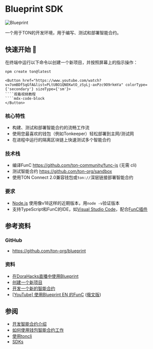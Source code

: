 
# Blueprint SDK

![Blueprint](\img\blueprint\logo.svg)

一个用于TON的开发环境，用于编写、测试和部署智能合约。

## 快速开始 🚀

在终端中运行以下命令以创建一个新项目，并按照屏幕上的指示操作：

```bash
npm create ton@latest
```

````mdx-code-block 
<Button href="https://www.youtube.com/watch?v=7omBDfSqGfA&list=PLtUBO1QNEKwtO_zSyLj-axPzc9O9rkmYa" colorType={'secondary'} sizeType={'sm'}>
````观看视频教程
````mdx-code-block 
</Button>
````

### 核心特性

- 构建、测试和部署智能合约的流畅工作流
- 使用您最喜欢的钱包（例如Tonkeeper）轻松部署到主网/测试网
- 在进程中运行的隔离区块链上快速测试多个智能合约

### 技术栈
- 编译FunC https://github.com/ton-community/func-js (无需 cli)
- 测试智能合约 https://github.com/ton-org/sandbox
- 使用TON Connect 2.0兼容钱包或`ton://`深层链接部署智能合约

### 要求

- [Node.js](https://nodejs.org/) 使用像v18这样的近期版本，用`node -v`验证版本
- 支持TypeScript和FunC的IDE，如[Visual Studio Code](https://code.visualstudio.com/)，配合[FunC插件](https://marketplace.visualstudio.com/items?itemName=tonwhales.func-vscode)

## 参考资料

### GitHub

- https://github.com/ton-org/blueprint

### 资料

- [在DoraHacks直播中使用Blueprint](https://www.youtube.com/watch?v=5ROXVM-Fojo)
- [创建一个新项目](https://github.com/ton-org/blueprint#create-a-new-project)
- [开发一个新的智能合约](https://github.com/ton-org/blueprint#develop-a-new-contract)
- [[YouTube] 使用Blueprint EN 的FunC](https://www.youtube.com/watch?v=7omBDfSqGfA&list=PLtUBO1QNEKwtO_zSyLj-axPzc9O9rkmYa) ([俄文版](https://youtube.com/playlist?list=PLyDBPwv9EPsA5vcUM2vzjQOomf264IdUZ))


## 参阅

* [开发智能合约介绍](/develop/smart-contracts/)
* [如何使用钱包智能合约工作](/develop/smart-contracts/tutorials/wallet)
* [使用toncli](/develop/smart-contracts/sdk/toncli)
* [SDKs](/develop/dapps/apis/sdk)
